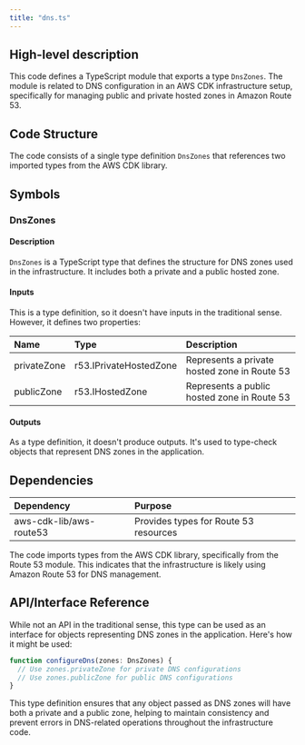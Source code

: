 ```yaml
---
title: "dns.ts"
---
```


## High-level description
This code defines a TypeScript module that exports a type `DnsZones`. The module is related to DNS configuration in an AWS CDK infrastructure setup, specifically for managing public and private hosted zones in Amazon Route 53.

## Code Structure
The code consists of a single type definition `DnsZones` that references two imported types from the AWS CDK library.

## Symbols

### DnsZones
#### Description
`DnsZones` is a TypeScript type that defines the structure for DNS zones used in the infrastructure. It includes both a private and a public hosted zone.

#### Inputs
This is a type definition, so it doesn't have inputs in the traditional sense. However, it defines two properties:

| Name | Type | Description |
|:-----|:-----|:------------|
| privateZone | r53.IPrivateHostedZone | Represents a private hosted zone in Route 53 |
| publicZone | r53.IHostedZone | Represents a public hosted zone in Route 53 |

#### Outputs
As a type definition, it doesn't produce outputs. It's used to type-check objects that represent DNS zones in the application.

## Dependencies
| Dependency | Purpose |
|:-----------|:--------|
| aws-cdk-lib/aws-route53 | Provides types for Route 53 resources |

The code imports types from the AWS CDK library, specifically from the Route 53 module. This indicates that the infrastructure is likely using Amazon Route 53 for DNS management.

## API/Interface Reference
While not an API in the traditional sense, this type can be used as an interface for objects representing DNS zones in the application. Here's how it might be used:

```typescript
function configureDns(zones: DnsZones) {
  // Use zones.privateZone for private DNS configurations
  // Use zones.publicZone for public DNS configurations
}
```

This type definition ensures that any object passed as DNS zones will have both a private and a public zone, helping to maintain consistency and prevent errors in DNS-related operations throughout the infrastructure code.